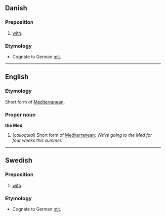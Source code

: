 == Danish ==
=== Preposition ===
# [[with]].
=== Etymology ===
* Cognate to German [[mit]].

----

==English==
===Etymology===
Short form of [[Mediterranean]].

===Proper noun===
'''the Med'''
#(''colloquial'') Short form of [[Mediterranean]]: ''We're going to the Med for four weeks this summer.''

----
== Swedish ==
=== Preposition ===
# [[with]].
=== Etymology ===
* Cognate to German [[mit]].